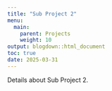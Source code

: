 ```yaml
---
title: "Sub Project 2"
menu:
  main:
    parent: Projects
    weight: 10
output: blogdown::html_document
toc: true
date: 2025-03-31
---
```


Details about Sub Project 2.